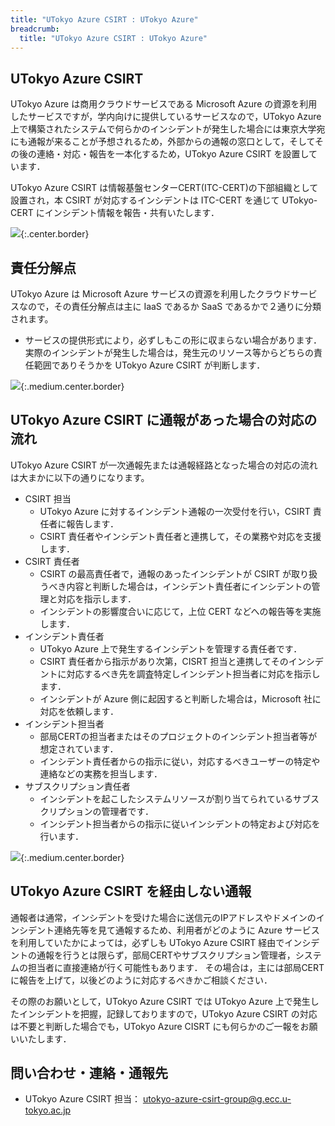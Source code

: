 ```yaml
---
title: "UTokyo Azure CSIRT : UTokyo Azure"
breadcrumb:
  title: "UTokyo Azure CSIRT : UTokyo Azure"
---
```


## UTokyo Azure CSIRT

UTokyo Azure は商用クラウドサービスである Microsoft Azure の資源を利用したサービスですが，学内向けに提供しているサービスなので，UTokyo Azure 上で構築されたシステムで何らかのインシデントが発生した場合には東京大学宛にも通報が来ることが予想されるため，外部からの通報の窓口として，そしてその後の連絡・対応・報告を一本化するため，UTokyo Azure CSIRT を設置しています．

UTokyo Azure CSIRT は情報基盤センターCERT(ITC-CERT)の下部組織として設置され，本 CSIRT が対応するインシデントは ITC-CERT を通じて UTokyo-CERT にインシデント情報を報告・共有いたします．

![](img/03_csirt3.png){:.center.border}

## 責任分解点

UTokyo Azure は Microsoft Azure サービスの資源を利用したクラウドサービスなので，その責任分解点は主に IaaS であるか SaaS であるかで２通りに分類されます。
- サービスの提供形式により，必ずしもこの形に収まらない場合があります．実際のインシデントが発生した場合は，発生元のリソース等からどちらの責任範囲でありそうかを UTokyo Azure CSIRT が判断します．

![](img/01_csirt1.png){:.medium.center.border}

## UTokyo Azure CSIRT に通報があった場合の対応の流れ

UTokyo Azure CSIRT が一次通報先または通報経路となった場合の対応の流れは大まかに以下の通りになります。

- CSIRT 担当
  - UTokyo Azure に対するインシデント通報の一次受付を行い，CSIRT 責任者に報告します．
  - CSIRT 責任者やインシデント責任者と連携して，その業務や対応を支援します．
- CSIRT 責任者
  - CSIRT の最高責任者で，通報のあったインシデントが CSIRT が取り扱うべき内容と判断した場合は，インシデント責任者にインシデントの管理と対応を指示します．
  - インシデントの影響度合いに応じて，上位 CERT などへの報告等を実施します．
- インシデント責任者
  - UTokyo Azure 上で発生するインシデントを管理する責任者です．
  - CSIRT 責任者から指示があり次第，CISRT 担当と連携してそのインシデントに対応するべき先を調査特定しインシデント担当者に対応を指示します．
  - インシデントが Azure 側に起因すると判断した場合は，Microsoft 社に対応を依頼します．
- インシデント担当者
  - 部局CERTの担当者またはそのプロジェクトのインシデント担当者等が想定されています．
  - インシデント責任者からの指示に従い，対応するべきユーザーの特定や連絡などの実務を担当します．  
- サブスクリプション責任者
  - インシデントを起こしたシステムリソースが割り当てられているサブスクリプションの管理者です．
  - インシデント担当者からの指示に従いインシデントの特定および対応を行います．

![](img/02_csirt2.png){:.medium.center.border}

## UTokyo Azure CSIRT を経由しない通報

通報者は通常，インシデントを受けた場合に送信元のIPアドレスやドメインのインシデント連絡先等を見て通報するため、利用者がどのように Azure サービスを利用していたかによっては，必ずしも UTokyo Azure CSIRT 経由でインシデントの通報を行うとは限らず，部局CERTやサブスクリプション管理者，システムの担当者に直接連絡が行く可能性もあります．
その場合は，主には部局CERTに報告を上げて，以後どのように対応するべきかご相談ください．

その際のお願いとして，UTokyo Azure CSIRT では UTokyo Azure 上で発生したインシデントを把握，記録しておりますので，UTokyo Azure CSIRT の対応は不要と判断した場合でも，UTokyo Azure CISRT にも何らかのご一報をお願いいたします．

## 問い合わせ・連絡・通報先

- UTokyo Azure CSIRT 担当： utokyo-azure-csirt-group@g.ecc.u-tokyo.ac.jp

